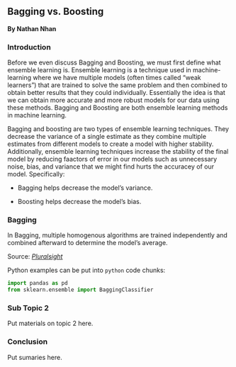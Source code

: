 ## Bagging vs. Boosting
**By Nathan Nhan**


### Introduction

Before we even discuss Bagging and Boosting, we must first define what ensemble learning is. Ensemble learning is a technique used in machine-learning where we have multiple models (often times called "weak learners") that are trained to solve the same problem and then combined to obtain better results that they could individually. Essentially the idea is that we can obtain more accurate and more robust models for our data using these methods. Bagging and Boosting are both ensemble learning methods in machine learning. 

Bagging and boosting are two types of ensemble learning techniques. They decrease the variance of a single estimate as they combine multiple estimates from different models to create a model with higher stability. Additionally, ensemble learning techniques increase the stability of the final model by reducing faactors of error in our models such as unnecessary noise, bias, and variance that we might find hurts the accuracey of our model. Specifically:


* Bagging helps decrease the model’s variance.

* Boosting helps decrease the model’s bias.




### Bagging
In Bagging, multiple homogenous algorithms are trained independently and combined afterward to determine the model’s average.


Source: [*Pluralsight*](bagging-vs-boosting.png)

Python examples can be put into `python` code chunks:

```python
import pandas as pd
from sklearn.ensemble import BaggingClassifier 

```

### Sub Topic 2

Put materials on topic 2 here.

### Conclusion

Put sumaries here.
